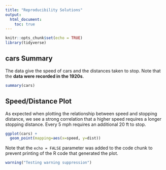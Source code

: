 ```yaml
---
title: "Reproducibility Solutions"
output: 
  html_document:
    toc: true
---
```


```r
knitr::opts_chunk$set(echo = TRUE)
library(tidyverse)
```

## cars Summary

The data give the speed of cars and the distances taken to stop. Note that the **data were recorded in the 1920s**.

```r
summary(cars)
```

## Speed/Distance Plot

As expected when plotting the relationship between speed and stopping distance, 
we see a strong correlation that a higher speed requires a longer stopping distance. 
Every 5 mph requires an additional 20 ft to stop.

```r
ggplot(cars) + 
  geom_point(mapping=aes(x=speed, y=dist))
```

Note that the `echo = FALSE` parameter was added to the code chunk to prevent printing of the R code that generated the plot.

```r
warning("Testing warning suppression")
```
